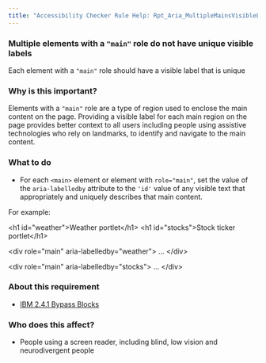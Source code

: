 ```yaml
---
title: "Accessibility Checker Rule Help: Rpt_Aria_MultipleMainsVisibleLabel_Implicit"
---
```


<div className="toolHelp">
<Row>
<Column colLg={16} colMd={8} colSm={4} className="toolHead">

### Multiple elements with a `"main"` role do not have unique visible labels

<div id="locLevel"></div>

Each element with a `"main"` role should have a visible label that is unique

</Column>
</Row>
<Row>
<Column colLg={11} colMd={5} colSm={4} className="toolMain">

### Why is this important?

Elements with a `"main"` role are a type of region used to enclose the main content on the page. Providing a visible label for each main region on the page provides better context to all users including people using assistive technologies who rely on landmarks, to identify and navigate to the main content.

<div id="locSnippet"></div>

### What to do

 * For each `<main>` element or element with `role="main"`, set the value of the `aria-labelledby` attribute to the `'id'` value of any visible text that appropriately and uniquely describes that main content.

For example:

<CodeSnippet type="multi" light={true}>&lt;h1 id="weather"&gt;Weather portlet&lt;/h1&gt;
&lt;h1 id="stocks"&gt;Stock ticker portlet&lt;/h1&gt;
    
&lt;div role="main" aria-labelledby="weather"&gt;
    ...
&lt;/div&gt;
    
&lt;div role="main" aria-labelledby="stocks"&gt;
    ...
&lt;/div&gt;</CodeSnippet>

</Column>
<Column colLg={5} colMd={3} colSm={4} className="toolLeft">

### About this requirement

* [IBM 2.4.1 Bypass Blocks](https://www.ibm.com/able/requirements/requirements/#2_4_1)

### Who does this affect?

* People using a screen reader, including blind, low vision and neurodivergent people

</Column>
</Row>
</div>

